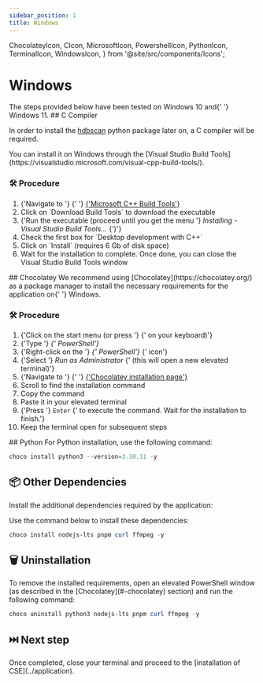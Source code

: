 ```yaml
---
sidebar_position: 1
title: Windows
---
```



  ChocolateyIcon,
  CIcon,
  MicrosoftIcon,
  PowershellIcon,
  PythonIcon,
  TerminalIcon,
  WindowsIcon,
} from '@site/src/components/Icons';

# <WindowsIcon /> Windows

<Fragment>
  The steps provided below have been tested on <WindowsIcon /> Windows 10 and{' '}
  <WindowsIcon /> Windows 11.
</Fragment>

<Fragment>
  ## <CIcon /> C Compiler
</Fragment>

In order to install the
[hdbscan](https://github.com/scikit-learn-contrib/hdbscan) python package later
on, a C compiler will be required.

<Fragment>
  You can install it on <WindowsIcon /> Windows through the [Visual Studio Build
  Tools](https://visualstudio.microsoft.com/visual-cpp-build-tools/).
</Fragment>

### 🛠️ Procedure

<ol>
  <li>
    {'Navigate to '}
    <MicrosoftIcon />
    {'  '}
    <a
      href={'https://visualstudio.microsoft.com/visual-cpp-build-tools/'}
      target={'_blank' + ''}
    >
      {'Microsoft C++ Build Tools'}
    </a>
  </li>
  <li>
    <span>Click on `Download Build Tools` to download the executable</span>
  </li>
  <li>
    <span>
      {'Run the executable (proceed until you get the menu '}
      <i>Installing - Visual Studio Build Tools...</i>
      {')'}
    </span>
  </li>
  <li>
    <span>Check the first box for `Desktop development with C++`</span>
  </li>
  <li>
    <span>Click on `Install` (requires 6 Gb of disk space)</span>
  </li>
  <li>
    <span>
      Wait for the installation to complete. Once done, you can close the Visual
      Studio Build Tools window
    </span>
  </li>
</ol>

<Fragment>
  ## <ChocolateyIcon /> Chocolatey
</Fragment>

<Fragment>
  We recommend using <ChocolateyIcon /> [Chocolatey](https://chocolatey.org/) as
  a package manager to install the necessary requirements for the application on{' '}
  <WindowsIcon /> Windows.
</Fragment>

### 🛠️ Procedure

<ol>
  <li>
    {'Click on the start menu (or press '}
    <WinKey />
    {' on your keyboard)'}
  </li>
  <li>
    {'Type '}
    <i>
      <PowershellIcon />
      {' PowerShell'}
    </i>
  </li>
  <li>
    {'Right-click on the '}
    <i>
      <PowershellIcon />
      {' PowerShell'}
    </i>
    {' icon'}
  </li>
  <li>
    {'Select '}
    <i>Run as Administrator</i>
    {' (this will open a new elevated terminal)'}
  </li>
  <li>
    {'Navigate to '}
    <ChocolateyIcon />
    {'  '}
    <a
      href={'https://chocolatey.org/install'}
      target={'_blank'}
    >
      {'Chocolatey installation page'}
    </a>
  </li>
  <li>Scroll to find the installation command</li>
  <li>Copy the command</li>
  <li>Paste it in your elevated terminal</li>
  <li>
    {'Press '}
    <code>Enter</code>
    {' to execute the command. Wait for the installation to finish.'}
  </li>
  <li>Keep the terminal open for subsequent steps</li>
</ol>

<Fragment>
  ## <PythonIcon /> Python
</Fragment>

<Fragment>
  For <PythonIcon /> Python installation, use the following command:
</Fragment>

```powershell
choco install python3 --version=3.10.11 -y
```

## 📦 Other Dependencies

Install the additional dependencies required by the application:

<Dependencies
  noPython
  noCCompiler
/>

Use the command below to install these dependencies:

```powershell
choco install nodejs-lts pnpm curl ffmpeg -y
```

## 🗑️ Uninstallation

<Fragment>
  To remove the installed requirements, open an elevated <PowershellIcon />
  PowerShell window (as described in the <ChocolateyIcon />
  [Chocolatey](#-chocolatey) section) and run the following command:
</Fragment>

```powershell
choco uninstall python3 nodejs-lts pnpm curl ffmpeg -y
```

## ⏭️ Next step

<Fragment>
  Once completed, close your <TerminalIcon /> terminal and proceed to the
  [installation of CSE](../application).
</Fragment>
